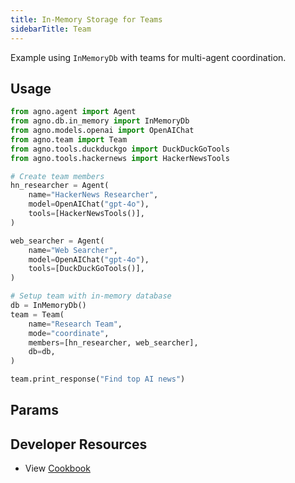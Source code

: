 ```yaml
---
title: In-Memory Storage for Teams
sidebarTitle: Team
---
```


Example using `InMemoryDb` with teams for multi-agent coordination.

## Usage

```python
from agno.agent import Agent
from agno.db.in_memory import InMemoryDb
from agno.models.openai import OpenAIChat
from agno.team import Team
from agno.tools.duckduckgo import DuckDuckGoTools
from agno.tools.hackernews import HackerNewsTools

# Create team members
hn_researcher = Agent(
    name="HackerNews Researcher",
    model=OpenAIChat("gpt-4o"),
    tools=[HackerNewsTools()],
)

web_searcher = Agent(
    name="Web Searcher", 
    model=OpenAIChat("gpt-4o"),
    tools=[DuckDuckGoTools()],
)

# Setup team with in-memory database
db = InMemoryDb()
team = Team(
    name="Research Team",
    mode="coordinate",
    members=[hn_researcher, web_searcher],
    db=db,
)

team.print_response("Find top AI news")
```
## Params

<Snippet file="db-json-params.mdx" />

## Developer Resources

- View [Cookbook](https://github.com/agno-agi/agno/blob/main/cookbook/db/json/json_for_team.py)
